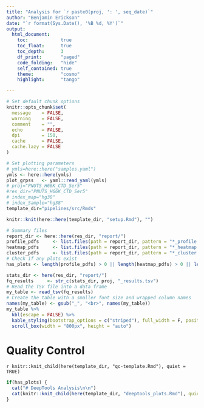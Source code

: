 ```yaml
---
title: "Analysis for `r paste0(proj, ': ', seq_date)`"
author: "Benjamin Erickson"
date: "`r format(Sys.Date(), '%B %d, %Y')`"
output: 
  html_document:
    toc:            true
    toc_float:      true
    toc_depth:      3
    df_print:       "paged"
    code_folding:   "hide"
    self_contained: true
    theme:          "cosmo"
    highlight:      "tango"

---
```


```r

# Set default chunk options
knitr::opts_chunk$set(
  message    = FALSE, 
  warning    = FALSE,
  comment    = "",
  echo       = FALSE,
  dpi        = 150,
  cache      = FALSE,
  cache.lazy = FALSE
)

```

```r

# Set plotting parameters
# ymls=here::here("samples.yaml")
ymls <- here::here(ymls)
plot_grpss   <- yaml::read_yaml(ymls)
# proj="PNUTS_H66K_CTD_Ser5"
#res_dir="PNUTS_H66K_CTD_Ser5"
# index_map="hg38"
# index_Sample="hg38"
template_dir="pipelines/src/Rmds"

knitr::knit(here::here(template_dir, "setup.Rmd"), "")

```

```r
# Summary files
report_dir <- here::here(res_dir, "report/")
profile_pdfs     <- list.files(path = report_dir, pattern = "*_profile.pdf$")
heatmap_pdfs     <- list.files(path = report_dir, pattern = "*_heatmap.pdf$")
cluster_pdfs     <- list.files(path = report_dir, pattern = "*_cluster.pdf$")
# Check if any plots exist
has_plots <- length(profile_pdfs) > 0 || length(heatmap_pdfs) > 0 || length(cluster_pdfs) > 0
```


```r
stats_dir <- here(res_dir, "report/")
fq_results     <- str_c(stats_dir, proj, "_results.tsv")
# Read the TSV file into a data frame
my_table <- read_tsv(fq_results)
# Create the table with a smaller font size and wrapped column names
names(my_table) <- gsub("_", "<br>", names(my_table))
my_table %>%
  kbl(escape = FALSE) %>%
  kable_styling(bootstrap_options = c("striped"), full_width = F, position = "left", font_size = 10) %>%
  scroll_box(width = "800px", height = "auto")
```

# Quality Control {.tabset .tabset-pills}

`r knitr::knit_child(here(template_dir, "qc-template.Rmd"), quiet = TRUE)`

```r
if(has_plots) {
  cat("# DeepTools Analysis\n\n")
  cat(knitr::knit_child(here(template_dir, "deeptools_plots.Rmd"), quiet = TRUE))
}
```

